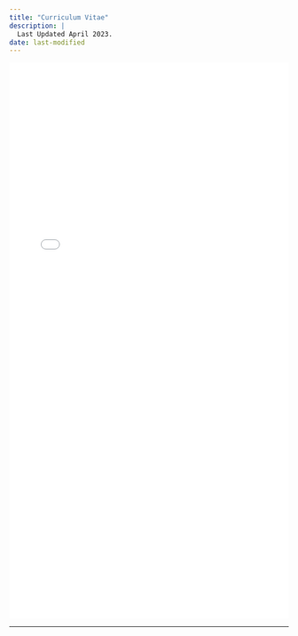 ```yaml
---
title: "Curriculum Vitae"
description: |
  Last Updated April 2023.
date: last-modified
---
```


<embed src="cv/cv.pdf" height="1000" width="100%" type="application/pdf" />

--- 
